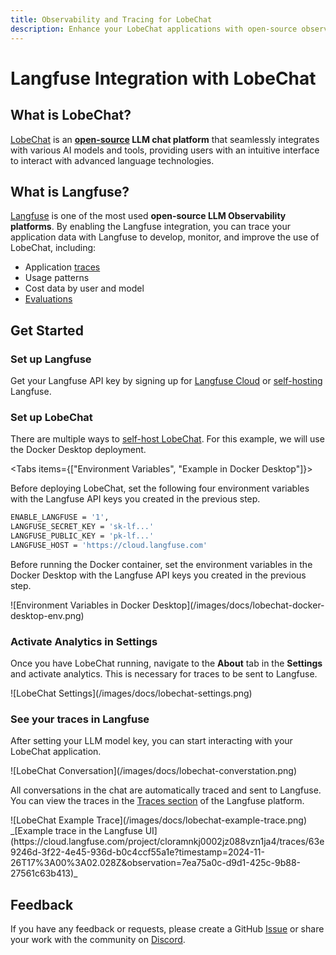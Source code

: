 ```yaml
---
title: Observability and Tracing for LobeChat
description: Enhance your LobeChat applications with open-source observability and tracing using Langfuse. Automatically capture detailed traces and metrics for every request to optimize and debug your chats.
---
```


# Langfuse Integration with LobeChat

## What is LobeChat?

[LobeChat](https://lobehub.com/) is an **[open-source](https://github.com/lobehub/lobe-chat) LLM chat platform** that seamlessly integrates with various AI models and tools, providing users with an intuitive interface to interact with advanced language technologies.

## What is Langfuse?

[Langfuse](https://langfuse.com/) is one of the most used **open-source LLM Observability platforms**. By enabling the Langfuse integration, you can trace your application data with Langfuse to develop, monitor, and improve the use of LobeChat, including:

- Application [traces](/docs/tracing)
- Usage patterns
- Cost data by user and model
- [Evaluations](/docs/scores/overview)

## Get Started

<Steps>

### Set up Langfuse

Get your Langfuse API key by signing up for [Langfuse Cloud](https://cloud.langfuse.com) or [self-hosting](/docs/deployment/self-host) Langfuse.

### Set up LobeChat

There are multiple ways to [self-host LobeChat](https://lobehub.com/docs/self-hosting/start). For this example, we will use the Docker Desktop deployment.

<Tabs items={["Environment Variables", "Example in Docker Desktop"]}>
<Tab>

Before deploying LobeChat, set the following four environment variables with the Langfuse API keys you created in the previous step.

```sh
ENABLE_LANGFUSE = '1',
LANGFUSE_SECRET_KEY = 'sk-lf...'
LANGFUSE_PUBLIC_KEY = 'pk-lf...'
LANGFUSE_HOST = 'https://cloud.langfuse.com'
```
</Tab>

<Tab>

Before running the Docker container, set the environment variables in the Docker Desktop with the Langfuse API keys you created in the previous step.

<Frame border className="sm:w-1/2">
![Environment Variables in Docker Desktop](/images/docs/lobechat-docker-desktop-env.png)
</Frame>
</Tab>

</Tabs>

### Activate Analytics in Settings

Once you have LobeChat running, navigate to the **About** tab in the **Settings** and activate analytics. This is necessary for traces to be sent to Langfuse.

<Frame border className="mt-5">
![LobeChat Settings](/images/docs/lobechat-settings.png)
</Frame>

### See your traces in Langfuse

After setting your LLM model key, you can start interacting with your LobeChat application. 

<Frame border className="mt-5">
![LobeChat Conversation](/images/docs/lobechat-converstation.png)
</Frame>

All conversations in the chat are automatically traced and sent to Langfuse. You can view the traces in the [Traces section](/docs/tracing) of the Langfuse platform.

<Frame border className="mt-5">
![LobeChat Example Trace](/images/docs/lobechat-example-trace.png)
</Frame>
_[Example trace in the Langfuse UI](https://cloud.langfuse.com/project/cloramnkj0002jz088vzn1ja4/traces/63e9246d-3f22-4e45-936d-b0c4ccf55a1e?timestamp=2024-11-26T17%3A00%3A02.028Z&observation=7ea75a0c-d9d1-425c-9b88-27561c63b413)_

</Steps>

## Feedback

If you have any feedback or requests, please create a GitHub [Issue](/issue) or share your work with the community on [Discord](https://discord.langfuse.com/).